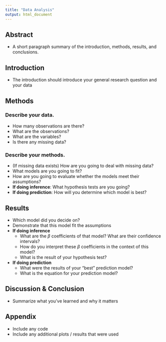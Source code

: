 ```yaml
---
title: "Data Analysis"
output: html_document
---
```


## Abstract

* A short paragraph summary of the introduction, methods, results, and conclusions.

## Introduction

* The introduction should introduce your general research question and your data

## Methods

###  Describe your data. 

* How many observations are there?
* What are the observations? 
* What are the variables?
* Is there any missing data?

### Describe your methods.

* (If missing data exists) How are you going to deal with missing data?
* What models are you going to fit? 
* How are you going to evaluate whether the models meet their assumptions? 
* **If doing inference**: What hypothesis tests are you going?
* **If doing prediction**: How will you determine which model is best?

## Results

* Which model did you decide on?
* Demonstrate that this model fit the assumptions
* **If doing inference**
  * What are the $\beta$ coefficients of that model? What are their confidence intervals?
  * How do you interpret these $\beta$ coefficients in the context of this model?
  * What is the result of your hypothesis test?
* **If doing prediction**
  * What were the results of your "best" prediction model?
  * What is the equation for your prediction model?

## Discussion & Conclusion

* Summarize what you've learned and why it matters


## Appendix

* Include any code
* Include any additional plots / results that were used 
